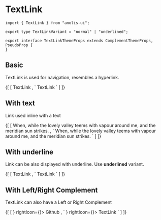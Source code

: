
<Head title="TextLink" />

# TextLink

```tsx
import { TextLink } from "anolis-ui";

export type TextLinkVariant = "normal" | "underlined";

export interface TextLinkThemeProps extends ComplementThemeProps, PseudoProp {
}
```

## Basic

TextLink is used for navigation, resembles a hyperlink.

<ComponentDisplay>
  {[
    [
      <TextLink>
        TextLink
      </TextLink>,
      `
<TextLink>
  TextLink
</TextLink>
      `
    ]
  ]}
</ComponentDisplay>


## With text

Link used inline with a text

<ComponentDisplay>
  {[
    [
      <x.p>
        When, while the lovely valley teems with vapour <TextLink href="#">around me</TextLink>, and the meridian sun strikes.
      </x.p>,
      `
<x.p>
  When, while the lovely valley teems with vapour <TextLink href="#">around me</TextLink>, and the meridian sun strikes.
</x.p>
      `
    ]
  ]}
</ComponentDisplay>

## With underline

Link can be also displayed with underline. Use **underlined** variant.

<ComponentDisplay>
  {[
    [
      <TextLink v="underlined">
        TextLink
      </TextLink>,
      `
<TextLink v="underlined">
  TextLink
</TextLink>
      `
    ]
  ]}
</ComponentDisplay>

## With Left/Right Complement

TextLink can also have a Left or Right Complement

<ComponentDisplay>
  {[
    [
      <TextLink leftIcon={<GithubIcon/>} rightIcon={<GithubIcon/>}>
        Github
      </TextLink>,
      `
<TextLink leftIcon={<GithubIcon/>} rightIcon={<GithubIcon/>}>
  TextLink
</TextLink>
      `
    ]
  ]}
</ComponentDisplay>
